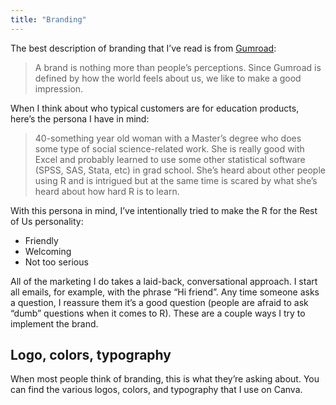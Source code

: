 ```yaml
---
title: "Branding"
---
```


The best description of branding that I've read is from [Gumroad](https://www.notion.so/e3e2678e40df453eaea065bd0e7a8f10):

> A brand is nothing more than people's perceptions. Since Gumroad is defined by how the world feels about us, we like to make a good impression.
> 

When I think about who typical customers are for education products, here's the persona I have in mind: 

> 40-something year old woman with a Master's degree who does some type of social science-related work. She is really good with Excel and probably learned to use some other statistical software (SPSS, SAS, Stata, etc) in grad school. She's heard about other people using R and is intrigued but at the same time is scared by what she's heard about how hard R is to learn.
> 

With this persona in mind, I've intentionally tried to make the R for the Rest of Us personality:

- Friendly
- Welcoming
- Not too serious

All of the marketing I do takes a laid-back, conversational approach. I start all emails, for example, with the phrase "Hi friend". Any time someone asks a question, I reassure them it's a good question (people are afraid to ask "dumb" questions when it comes to R). These are a couple ways I try to implement the brand.

## Logo, colors, typography

When most people think of branding, this is what they're asking about. You can find the various logos, colors, and typography that I use on Canva.
